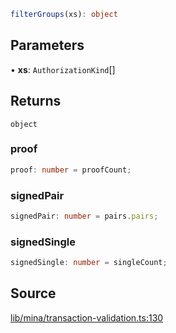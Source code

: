 ```ts
filterGroups(xs): object
```

## Parameters

• **xs**: `AuthorizationKind`[]

## Returns

`object`

### proof

```ts
proof: number = proofCount;
```

### signedPair

```ts
signedPair: number = pairs.pairs;
```

### signedSingle

```ts
signedSingle: number = singleCount;
```

## Source

[lib/mina/transaction-validation.ts:130](https://github.com/o1-labs/o1js/blob/000b9835d52eede806be269b958c57000ff32f72/src/lib/mina/transaction-validation.ts#L130)

